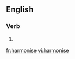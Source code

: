 ==English==

===Verb===
{{en-verb|harmonis|es}}

# {{alternative spelling of|harmonize}}

[[fr:harmonise]]
[[vi:harmonise]]